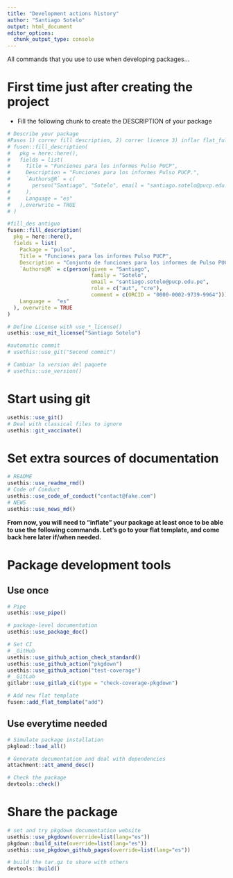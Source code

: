 ```yaml
---
title: "Development actions history"
author: "Santiago Sotelo"
output: html_document
editor_options: 
  chunk_output_type: console
---
```


All commands that you use to use when developing packages...

# First time just after creating the project

- Fill the following chunk to create the DESCRIPTION of your package

```r
# Describe your package
#Pasos 1) correr fill description, 2) correr licence 3) inflar flat_full
# fusen::fill_description(
#   pkg = here::here(),
#   fields = list(
#     Title = "Funciones para los informes Pulso PUCP",
#     Description = "Funciones para los informes Pulso PUCP.",
#     `Authors@R` = c(
#       person("Santiago", "Sotelo", email = "santiago.sotelo@pucp.edu.pe", role = c("aut", "cre"), comment = c(ORCID = "0000-0002-9739-9964"))
#     ),
#     Language = "es"
#   ),overwrite = TRUE
# )

#fill_des antiguo
fusen::fill_description(
  pkg = here::here(),
  fields = list(
    Package = "pulso",
    Title = "Funciones para los informes Pulso PUCP",
    Description = "Conjunto de funciones para los informes de Pulso PUCP.",
    `Authors@R` = c(person(given = "Santiago", 
                           family = "Sotelo", 
                           email = "santiago.sotelo@pucp.edu.pe", 
                           role = c("aut", "cre"), 
                           comment = c(ORCID = "0000-0002-9739-9964"))),
    Language =  "es"
  ), overwrite = TRUE
)

# Define License with use_*_license()
usethis::use_mit_license("Santiago Sotelo")

#automatic commit
# usethis::use_git("Second commit")

# Cambiar la version del paquete
# usethis::use_version()
```

# Start using git

```r
usethis::use_git()
# Deal with classical files to ignore
usethis::git_vaccinate()
```

# Set extra sources of documentation

```r
# README
usethis::use_readme_rmd()
# Code of Conduct
usethis::use_code_of_conduct("contact@fake.com")
# NEWS
usethis::use_news_md()
```

**From now, you will need to "inflate" your package at least once to be able to use the following commands. Let's go to your flat template, and come back here later if/when needed.**


# Package development tools
## Use once

```r
# Pipe
usethis::use_pipe()

# package-level documentation
usethis::use_package_doc()

# Set CI
# _GitHub
usethis::use_github_action_check_standard()
usethis::use_github_action("pkgdown")
usethis::use_github_action("test-coverage")
# _GitLab
gitlabr::use_gitlab_ci(type = "check-coverage-pkgdown")

# Add new flat template
fusen::add_flat_template("add")
```

## Use everytime needed

```r
# Simulate package installation
pkgload::load_all()

# Generate documentation and deal with dependencies
attachment::att_amend_desc()

# Check the package
devtools::check()
```

# Share the package

```r
# set and try pkgdown documentation website
usethis::use_pkgdown(override=list(lang="es"))
pkgdown::build_site(override=list(lang="es"))
usethis::use_pkgdown_github_pages(override=list(lang="es"))

# build the tar.gz to share with others
devtools::build()
```

